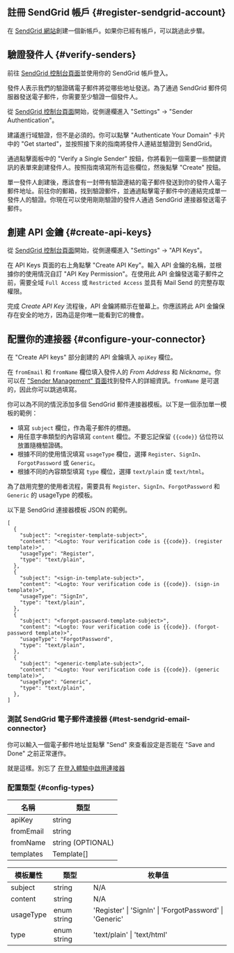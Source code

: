 ## 註冊 SendGrid 帳戶 \{#register-sendgrid-account}

在 [SendGrid 網站](https://app.sendgrid.com/)創建一個新帳戶。如果你已經有帳戶，可以跳過此步驟。

## 驗證發件人 \{#verify-senders}

前往 [SendGrid 控制台頁面](https://app.sendgrid.com/)並使用你的 SendGrid 帳戶登入。

發件人表示我們的驗證碼電子郵件將從哪些地址發送。為了通過 SendGrid 郵件伺服器發送電子郵件，你需要至少驗證一個發件人。

從 [SendGrid 控制台頁面](https://app.sendgrid.com/)開始，從側邊欄進入 "Settings" -> "Sender Authentication"。

建議進行域驗證，但不是必須的。你可以點擊 "Authenticate Your Domain" 卡片中的 "Get started"，並按照接下來的指南將發件人連結並驗證到 SendGrid。

通過點擊面板中的 "Verify a Single Sender" 按鈕，你將看到一個需要一些關鍵資訊的表單來創建發件人。按照指南填寫所有這些欄位，然後點擊 "Create" 按鈕。

單一發件人創建後，應該會有一封帶有驗證連結的電子郵件發送到你的發件人電子郵件地址。前往你的郵箱，找到驗證郵件，並通過點擊電子郵件中的連結完成單一發件人的驗證。你現在可以使用剛剛驗證的發件人通過 SendGrid 連接器發送電子郵件。

## 創建 API 金鑰 \{#create-api-keys}

從 [SendGrid 控制台頁面](https://app.sendgrid.com/)開始，從側邊欄進入 "Settings" -> "API Keys"。

在 API Keys 頁面的右上角點擊 "Create API Key"。輸入 API 金鑰的名稱，並根據你的使用情況自訂 "API Key Permission"。在使用此 API 金鑰發送電子郵件之前，需要全域 `Full Access` 或 `Restricted Access` 並具有 Mail Send 的完整存取權限。

完成 _Create API Key_ 流程後，API 金鑰將顯示在螢幕上。你應該將此 API 金鑰保存在安全的地方，因為這是你唯一能看到它的機會。

## 配置你的連接器 \{#configure-your-connector}

在 "Create API keys" 部分創建的 API 金鑰填入 `apiKey` 欄位。

在 `fromEmail` 和 `fromName` 欄位填入發件人的 _From Address_ 和 _Nickname_。你可以在 ["Sender Management" 頁面](https://mc.sendgrid.com/senders)找到發件人的詳細資訊。`fromName` 是可選的，因此你可以跳過填寫。

你可以為不同的情況添加多個 SendGrid 郵件連接器模板。以下是一個添加單一模板的範例：

- 填寫 `subject` 欄位，作為電子郵件的標題。
- 用任意字串類型的內容填寫 `content` 欄位。不要忘記保留 `{{code}}` 佔位符以放置隨機驗證碼。
- 根據不同的使用情況填寫 `usageType` 欄位，選擇 `Register`、`SignIn`、`ForgotPassword` 或 `Generic`。
- 根據不同的內容類型填寫 `type` 欄位，選擇 `text/plain` 或 `text/html`。

為了啟用完整的使用者流程，需要具有 `Register`、`SignIn`、`ForgotPassword` 和 `Generic` 的 usageType 的模板。

以下是 SendGrid 連接器模板 JSON 的範例。

```jsonc
[
  {
    "subject": "<register-template-subject>",
    "content": "<Logto: Your verification code is {{code}}. (register template)>",
    "usageType": "Register",
    "type": "text/plain",
  },
  {
    "subject": "<sign-in-template-subject>",
    "content": "<Logto: Your verification code is {{code}}. (sign-in template)>",
    "usageType": "SignIn",
    "type": "text/plain",
  },
  {
    "subject": "<forgot-password-template-subject>",
    "content": "<Logto: Your verification code is {{code}}. (forgot-password template)>",
    "usageType": "ForgotPassword",
    "type": "text/plain",
  },
  {
    "subject": "<generic-template-subject>",
    "content": "<Logto: Your verification code is {{code}}. (generic template)>",
    "usageType": "Generic",
    "type": "text/plain",
  },
]
```

### 測試 SendGrid 電子郵件連接器 \{#test-sendgrid-email-connector}

你可以輸入一個電子郵件地址並點擊 "Send" 來查看設定是否能在 "Save and Done" 之前正常運作。

就是這樣。別忘了 [在登入體驗中啟用連接器](/connectors/email-connectors/#enable-email-sign-up-or-sign-in)

### 配置類型 \{#config-types}

| 名稱      | 類型              |
| --------- | ----------------- |
| apiKey    | string            |
| fromEmail | string            |
| fromName  | string (OPTIONAL) |
| templates | Template[]        |

| 模板屬性  | 類型        | 枚舉值                                                  |
| --------- | ----------- | ------------------------------------------------------- |
| subject   | string      | N/A                                                     |
| content   | string      | N/A                                                     |
| usageType | enum string | 'Register' \| 'SignIn' \| 'ForgotPassword' \| 'Generic' |
| type      | enum string | 'text/plain' \| 'text/html'                             |
